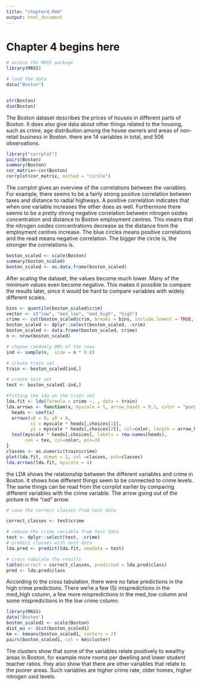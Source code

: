 ```yaml
---
title: "chapter4.Rmd"
output: html_document
---
```

# Chapter 4 begins here  {#anchor} 

```r
# access the MASS package
library(MASS)

# load the data
data("Boston")


str(Boston)
dim(Boston)
```
The Boston dataset describes the prices of houses in different parts of Boston. It does also give data about other things related to the housing, such as crime, age distribution among the house owners and areas of non-retail business in Boston. there are 14 variables in total, and 506 observations.

```r
library("corrplot")
pairs(Boston)
summary(Boston) 
cor_matrix<-cor(Boston)
corrplot(cor_matrix, method = "circle")
```
The corrplot gives an overview of the correlations between the variables. For example, there seems to be a fairly strong positive correlation between taxes and distance to radial highways. A positive correlation indicates that when one variable increases the other does as well. Furthermore there seems to be a pretty strong negative correlation between nitrogen oxides concentration and distance to Boston employment centres. This means that the nitrogen oxides concentrations decrease as the distance from the employment centres increase. The blue circles means positive correlations and the read means negative correlation. The bigger the circle is, the stronger the correlations is.

```r
boston_scaled <- scale(Boston)
summary(boston_scaled)
boston_scaled <- as.data.frame(boston_scaled)
```
After scaling the dataset, the values become much lower. Many of the minimum values even become negative. This makes it possible to compare the results later, since it would be hard to compare variables with widely different scales.
```r
bins <- quantile(boston_scaled$crim)
vector <- c("low", "med_low", "med_high", "high")
crime <- cut(boston_scaled$crim, breaks = bins, include.lowest = TRUE,label = vector)
boston_scaled <- dplyr::select(boston_scaled, -crim)
boston_scaled <- data.frame(boston_scaled, crime)
n <- nrow(boston_scaled)

# choose randomly 80% of the rows
ind <- sample(n,  size = n * 0.8)

# create train set
train <- boston_scaled[ind,]

# create test set 
test <- boston_scaled[-ind,]

#fitting the lda on the train set
lda.fit <- lda(formula = crime ~. , data = train)
lda.arrows <- function(x, myscale = 1, arrow_heads = 0.1, color = "purple", tex = 0.75, choices = c(1,2)){
  heads <- coef(x)
  arrows(x0 = 0, y0 = 0, 
         x1 = myscale * heads[,choices[1]], 
         y1 = myscale * heads[,choices[2]], col=color, length = arrow_heads)
  text(myscale * heads[,choices], labels = row.names(heads), 
       cex = tex, col=color, pos=3)
}
classes <- as.numeric(train$crime)
plot(lda.fit, dimen = 2, col =classes, pch=classes)
lda.arrows(lda.fit, myscale = 4)
```
the LDA shows the relationship between the different variables and crime in Boston. It shows how different things seem to be connected to crime levels. The same things can be read from the corrplot earlier by comparing different variables with the crime variable. The arrow going out of the picture is the "rad" arrow.
```r
# save the correct classes from test data

correct_classes <- test$crime

# remove the crime variable from test data
test <- dplyr::select(test, -crime)
# predict classes with test data
lda.pred <- predict(lda.fit, newdata = test)

# cross tabulate the results
table(correct = correct_classes, predicted = lda.pred$class)
pred <- lda.pred$class

``` 
According to the cross tabulation, there were no false predictions in the high crime predictions. There we're a few (5) mispredictions in the med_high column, a few more mispredictions in the med_low column and some mispredictions in the low crime column.  

```r
library(MASS)
data('Boston')
boston_scaled1 <- scale(Boston)
dist_eu <- dist(boston_scaled1)
km <- kmeans(boston_scaled1, centers = 2)
pairs(boston_scaled1, col = km$cluster) 
```
The clusters show that some of the variables relate positively to wealthy areas in Boston, for example more rooms per dwelling and lower student teacher ratios. they also show that there are other variables that relate to the poorer areas. Such variables are higher crime rate, older homes, higher nitrogen oxid levels.